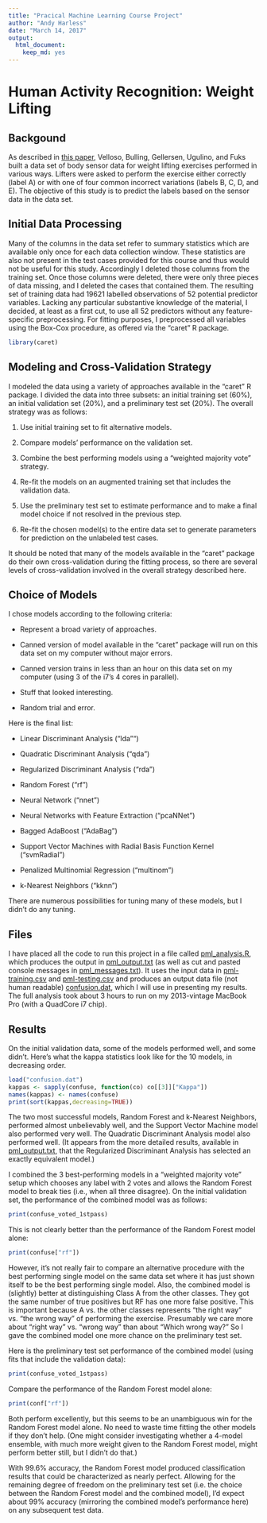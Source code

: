 ```yaml
---
title: "Pracical Machine Learning Course Project"
author: "Andy Harless"
date: "March 14, 2017"
output: 
  html_document: 
    keep_md: yes
---
```


# Human Activity Recognition: Weight Lifting


## Backgound

As described in [this paper](http://groupware.les.inf.puc-rio.br/public/papers/2013.Velloso.QAR-WLE.pdf), Velloso, Bulling, Gellersen, Ugulino, and Fuks built a data set of body sensor data for weight lifting exercises performed in various ways.  Lifters were asked to perform the exercise either correctly (label A) or with one of four common incorrect variations (labels B, C, D, and E).  The objective of this study is to predict the labels based on the sensor data in the data set.


## Initial Data Processing

Many of the columns in the data set refer to summary statistics which are available only once for each data collection window.  These statistics are also not present in the test cases provided for this course and thus would not be useful for this study.  Accordingly I deleted those columns from the training set.  Once those columns were deleted, there were only three pieces of data missing, and I deleted the cases that contained them.  The resulting set of training data had 19621 labelled observations of 52 potential predictor variables.  Lacking any particular substantive knowledge of the material, I decided, at least as a first cut, to use all 52 predictors without any feature-specific preprocessing.  For fitting purposes, I preprocessed all variables using the Box-Cox procedure, as offered via the "caret" R package.

```r
library(caret)
```

## Modeling and Cross-Validation Strategy

I modeled the data using a variety of approaches available in the "caret" R package.  I divided the data into three subsets:  an initial training set (60%), an initial validation set (20%), and a preliminary test set (20%).  The overall strategy was as follows:

1. Use initial training set to fit alternative models.

2. Compare models' performance on the validation set.

3. Combine the best performing models using a "weighted majority vote" strategy.

4. Re-fit the models on an augmented training set that includes the validation data.

5. Use the preliminary test set to estimate performance and to make a final model choice if not resolved in the previous step.

6. Re-fit the chosen model(s) to the entire data set to generate parameters for prediction on the unlabeled test cases.

It should be noted that many of the models available in the "caret" package do their own cross-validation during the fitting process, so there are several levels of cross-validation involved in the overall strategy described here.

## Choice of Models

I chose models according to the following criteria:

- Represent a broad variety of approaches.

- Canned version of model available in the "caret" package will run on this data set on my computer without major errors.

- Canned version trains in less than an hour on this data set on my computer (using 3 of the i7's 4 cores in parallel).

- Stuff that looked interesting.

- Random trial and error.

Here is the final list:

- Linear Discriminant Analysis ("lda"") 

- Quadratic Discriminant Analysis ("qda")

- Regularized Discriminant Analysis ("rda") 

- Random Forest ("rf") 

- Neural Network ("nnet")

- Neural Networks with Feature Extraction ("pcaNNet")

- Bagged AdaBoost ("AdaBag")

- Support Vector Machines with Radial Basis Function Kernel ("svmRadial")

- Penalized Multinomial Regression ("multinom") 

- k-Nearest Neighbors ("kknn")

There are numerous possibilities for tuning many of these models, but I didn't do any tuning.

## Files

I have placed all the code to run this project in a file called [pml_analysis.R](pml_analysis.R), which produces the output in [pml_output.txt](pml_output.txt) (as well as cut and pasted console messages in [pml_messages.txt](pml_messages.txt)).  It uses the input data in [pml-training.csv](pml-training.csv) and [pml-testing.csv](pml-testing.csv) and produces an output data file (not human readable) [confusion.dat](confusion.dat), which I will use in presenting my results.  The full analysis took about 3 hours to run on my 2013-vintage MacBook Pro (with a QuadCore i7 chip).

## Results

On the initial validation data, some of the models performed well, and some didn't.  Here's what the kappa statistics look like for the 10 models, in decreasing order.

```r
load("confusion.dat")
kappas <- sapply(confuse, function(co) co[[3]]["Kappa"])
names(kappas) <- names(confuse)
print(sort(kappas,decreasing=TRUE))
```

The two most successful models, Random Forest and k-Nearest Neighbors, performed almost unbelievably well, and the Support Vector Machine model also performed very well.  The Quadratic Discriminant Analysis model also performed well.  (It appears from the more detailed results, available in [pml_output.txt](pml_output.txt), that the Regularized Discriminant Analysis has selected an exactly equivalent model.)

I combined the 3 best-performing models in a "weighted majority vote" setup which chooses any label with 2 votes and allows the Random Forest model to break ties (i.e., when all three disagree).  On the initial validation set, the performance of the combined model was as follows:

```r
print(confuse_voted_1stpass)
```

This is not clearly better than the performance of the Random Forest model alone:
```r
print(confuse["rf"])
```

However, it's not really fair to compare an alternative procedure with the best performing single model on the same data set where it has just shown itself to be the best performing single model.  Also, the combined model is (slightly) better at distinguishing Class A from the other classes.  They got the same number of true positives but RF has one more false positive.  This is important because A vs. the other classes represents "the right way" vs. "the wrong way" of performing the exercise.  Presumably we care more about "right way" vs. "wrong way" than about "Which wrong way?"  So I gave the combined model one more chance on the preliminary test set.

Here is the preliminary test set performance of the combined model (using fits that include the validation data):

```r
print(confuse_voted_1stpass)
```

Compare the performance of the Random Forest model alone:

```r
print(conf["rf"])
```

Both perform excellently, but this seems to be an unambiguous win for the Random Forest model alone.  No need to waste time fitting the other models if they don't help.  (One might consider investigating whether a 4-model ensemble, with much more weight given to the Random Forest model, might perform better still, but I didn't do that.)

With 99.6% accuracy, the Random Forest model produced classification results that could be characterized as nearly perfect.  Allowing for the remaining degree of freedom on the preliminary test set (i.e. the choice between the Random Forest model and the combined model), I'd expect about 99% accuracy (mirroring the combined model's performance here) on any subsequent test data.
